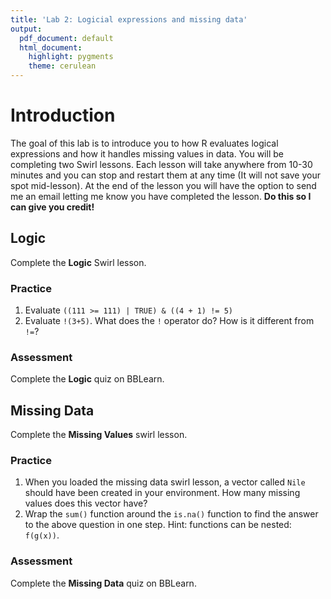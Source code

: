 ```yaml
---
title: 'Lab 2: Logicial expressions and missing data'
output:
  pdf_document: default
  html_document:
    highlight: pygments
    theme: cerulean
---
```


# Introduction 
The goal of this lab is to introduce you to how R evaluates logical expressions and how it handles missing values in data. You will be completing two Swirl lessons. Each lesson will take anywhere from 10-30 minutes and you can stop and restart them at any time (It will not save your spot mid-lesson). At the end of the lesson you will have the option to send me an email letting me know you have completed the lesson. **Do this so I can give you credit!**


## Logic

Complete the **Logic** Swirl lesson. 

### Practice

1. Evaluate ``((111 >= 111) | TRUE) & ((4 + 1) != 5)``
2. Evaluate `!(3+5)`. What does the `!` operator do? How is it different from `!=`? 

### Assessment
Complete the **Logic** quiz on BBLearn.

## Missing Data

Complete the **Missing Values** swirl lesson. 

### Practice

1. When you loaded the missing data swirl lesson, a vector called `Nile` should have been created in your environment. How many missing values does this vector have?
2. Wrap the `sum()` function around the `is.na()` function to find the answer to the above question in one step. Hint: functions can be nested: `f(g(x))`.

### Assessment
Complete the **Missing Data** quiz on BBLearn.

